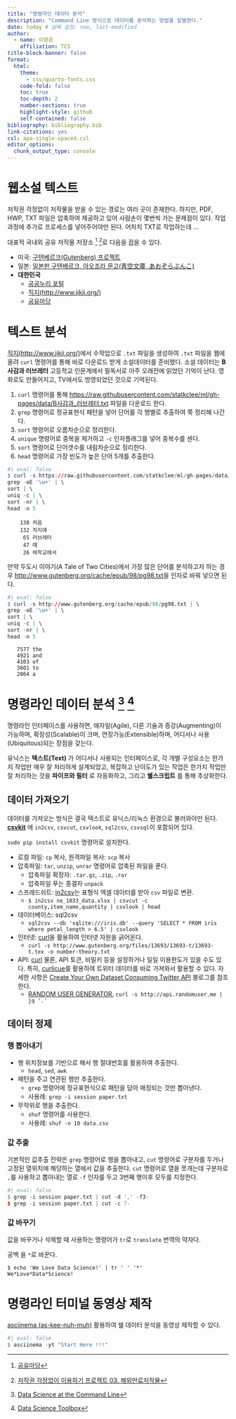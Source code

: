 ```yaml
---
title: "명령라인 데이터 분석"
description: "Command Line 방식으로 데이터를 분석하는 방법을 일별한다."
date: today # 날짜 설정: now, last-modified
author:
  - name: 이광춘
    affiliation: TCS
title-block-banner: false
format:
  html:
    theme: 
      - css/quarto-fonts.css
    code-fold: false
    toc: true
    toc-depth: 2
    number-sections: true
    highlight-style: github    
    self-contained: false
bibliography: bibliography.bib
link-citations: yes
csl: apa-single-spaced.csl
editor_options: 
  chunk_output_type: console
---
```




# 웹소설 텍스트

저작권 걱정없이 저작물을 받을 수 있는 경로는 여러 곳이 존재한다.
하지만, PDF, HWP, TXT 파일은 압축하여 제공하고 있어 사람손이 몇번씩 가는 문제점이 있다.
작업과정에 추가로 프로세스를 넣어주어야만 된다. 어차치 TXT로 작업하는데 ...

대표적 국내외 공유 저작물 저장소 [^public-domain] [^public-domain-summary]로 
다음을 꼽을 수 있다.
 
* 미국: [구텐베르크(Gutenberg) 프로젝트](http://www.gutenberg.org/)
* 일본: [일본판 구텐베르크, 아오조라 문고(靑空文庫, あおぞらぶんこ)](http://www.aozora.gr.jp/)
* **대한민국**
   * [공공누리 포털](http://www.kogl.or.kr/)
   * [직지(http://www.jikji.org/)](http://www.jikji.org/)
   * [공유마당](http://gongu.copyright.or.kr/ )

[^public-domain]: [공유마당](http://gongu.copyright.or.kr/)
[^public-domain-summary]: [저작권 걱정없이 이용하기 프로젝트 03. 해외만료저작물 ](http://minheeblog.tistory.com/49)

# 텍스트 분석

[직지(http://www.jikji.org/)](http://www.jikji.org/)에서 수작업으로 `.txt` 파일을 생성하여 `.txt` 파일을 웹에 올려 `curl` 명령어를 통해 바로 다운로드 받게 소설데이터를 준비했다. 소설 데이터는 **B사감과 러브레터** 고등학교 인문계에서 필독서로 아주 오래전에 읽었던 기억이 난다. 영화로도 만들어지고, TV에서도 방영되었던 것으로 기억된다.


1. `curl` 명령어를 통해 [https://raw.githubusercontent.com/statkclee/ml/gh-pages/data/B사감과_러브레터.txt](https://raw.githubusercontent.com/statkclee/ml/gh-pages/data/B%EC%82%AC%EA%B0%90%EA%B3%BC_%EB%9F%AC%EB%B8%8C%EB%A0%88%ED%84%B0.txt) 파일을 다운로드 한다.
1. `grep` 명령어로 정규표현식 패턴을 넣어 단어를 각 행별로 추출하여 쭉 정리해 나간다.
1. `sort` 명령어로 오름차순으로 정리한다.
1. `unique` 명령어로 중복을 제거하고 `-c` 인자플래그를 넣어 중복수를 센다.
1. `sort` 명령어로 단어갯수를 내림차순으로 정리한다.
1. `head` 명령어로 가장 빈도가 높은 단어 5개를 추출한다. 

```r
#| eval: false
$ curl -s https://raw.githubusercontent.com/statkclee/ml/gh-pages/data/B사감과_러브레터.txt | \
grep -oE '\w+' | \
sort | \
uniq -c | \
sort -nr | \
head -n 5
```

```
    138 처음
    132 직지에
     65 러브레터
     47 때
     26 여학교에서
```

만약 두도시 이야기(A Tale of Two Cities)에서 가장 많은 단어를 분석하고자 하는 경우 [http://www.gutenberg.org/cache/epub/98/pg98.txt](http://www.gutenberg.org/cache/epub/98/pg98.txt)을 인자로 바꿔 넣으면 된다.

```r
#| eval: false
$ curl -s http://www.gutenberg.org/cache/epub/98/pg98.txt | \
grep -oE '\w+' | \
sort | \
uniq -c | \
sort -nr | \
head -n 5
```

```
   7577 the
   4921 and
   4103 of
   3601 to
   2864 a
```

# 명령라인 데이터 분석 [^cmd-data-analysis] [^data-science-toolbox]

[^cmd-data-analysis]: [Data Science at the Command Line](http://datascienceatthecommandline.com/)
[^data-science-toolbox]: [Data Science Toolbox](http://datasciencetoolbox.org/)

명령라인 인터페이스를 사용하면, 애자일(Agile), 다른 기술과 증강(Augmenting)이 가능하며, 확장성(Scalable)이 크며, 연장가능(Extensible)하며, 어디서나 사용(Ubiquitous)되는 장점을 갖는다.

유닉스는 **텍스트(Text)** 가 어디서나 사용되는 인터페이스로, 각 개별 구성요소는 한가지 작업만 매우 잘 처리하게 설계되었고, 복잡하고 난이도가 있는 작업은 한가지 작업만 잘 처리하는 것을 **파이프와 필터** 로 자동화하고, 그리고 **쉘스크립트** 를 통해 추상화한다.

## 데이터 가져오기

데이터를 가져오는 방식은 결국 텍스트로 유닉스/리눅스 환경으로 불러와야만 된다.
**[csvkit](http://csvkit.readthedocs.io/)** 에 `in2csv`, `csvcut`, `csvlook`, `sql2csv`, `csvsql`이
포함되어 있다. 

`sudo pip install csvkit` 명령어로 설치한다.

* 로컬 파일: `cp` 복사, 원격파일 복사: `scp` 복사
* 압축파일: `tar`, `unzip`, `unrar` 명령어로 압축된 파일을 푼다.
    * 압축파일 확장자: `.tar.gz`, `.zip`, `.rar`
    * 압축파일 푸는 종결자 `unpack`
* 스프레드쉬트: [in2csv](http://csvkit.readthedocs.io/)는 표형식 엑셀 데이터를 받아 `csv` 파일로 변환.
    * `$ in2csv ne_1033_data.xlsx | csvcut -c county,item_name,quantity | csvlook | head`
* 데이터베이스: sql2csv
    * `sql2csv --db 'sqlite:///iris.db' --query 'SELECT * FROM iris where petal_length > 6.5' | csvlook`
* 인터넷: [curl](https://curl.haxx.se/)을 활용하여 인터넷 자원을 긁어온다.
    * `curl -s http://www.gutenberg.org/files/13693/13693-t/13693-t.tex -o number-theory.txt`    
* API: [curl](https://curl.haxx.se/) 물론, API 토큰, 비밀키 등을 설정하거나 일일 이용한도가 있을 수도 있다. 특히, [curlicue](https://github.com/decklin/curlicue)를 활용하여 트위터 데이터를 바로 가져와서 활용할 수 있다. 자세한 사항은 [Create Your Own Dataset Consuming Twitter API](http://arjon.es/2015/07/30/create-your-own-dataset-consuming-twitter-api/) 블로그를 참조한다.
    * [RANDOM USER GENERATOR](https://randomuser.me/), `curl -s http://api.randomuser.me | jq '.'`

## 데이터 정제

### 행 뽑아내기

* 행 위치정보를 기반으로 해서 행 절대번호를 활용하여 추출한다.
    * `head`, `sed`, `awk`
* 패턴을 주고 연관된 행만 추출한다.
    * `grep` 명령어에 정규표현식으로 패턴을 담아 매칭되는 것만 뽑아낸다.
    * 사용례: `grep -i session paper.txt`
* 무작위로 행을 추출한다.
    * `shuf` 명령어를 사용한다. 
    * 사용례: `shuf -n 10 data.csv` 

### 값 추출

기본적인 값추출 전략은 `grep` 명령어로 행을 뽑아내고, `cut` 명령어로 구분자를 두거나 고정된 열위치에 해당하는 열에서 값을 추출한다.
`cut` 명령어로 열을 쪼개는데 구분자로 `,`를 사용하고 뽑아내는 열로 `-f` 인자를 두고 3번째 행이후 모두를 지정한다.

```r
#| eval: false
$ grep -i session paper.txt | cut -d ',' -f3-
$ grep -i session paper.txt | cut -c 7-
```

### 값 바꾸기

값을 바꾸거나 삭제할 때 사용하는 명령어가 `tr`로 `translate` 번역의 약자다.

공백 ` `을 `*`로 바꾼다.

```
$ echo 'We Love Data Science!' | tr ' ' '*'
We*Love*Data*Science!
```



# 명령라인 터미널 동영상 제작

[asciinema (as-kee-nuh-muh)](https://asciinema.org/) 활용하여 쉘 데이터 분석을 동영상 제작할 수 있다.

 
```r
#| eval: false
$ asciinema -yt "Start Here !!!"
```



